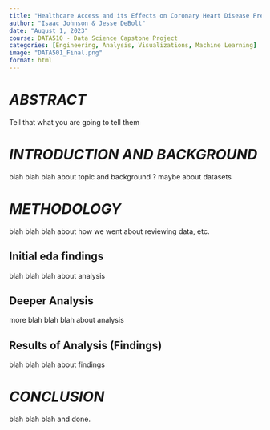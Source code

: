 ```yaml
---
title: "Healthcare Access and its Effects on Coronary Heart Disease Prevalence"
author: "Isaac Johnson & Jesse DeBolt"
date: "August 1, 2023"
course: DATA510 - Data Science Capstone Project
categories: [Engineering, Analysis, Visualizations, Machine Learning]
image: "DATA501_Final.png"
format: html
---
```



# *ABSTRACT*
Tell that what you are going to tell them

# *INTRODUCTION AND BACKGROUND*
blah blah blah about topic and background
? maybe about datasets


# *METHODOLOGY*
blah blah blah about how we went about reviewing data, etc.

## Initial eda findings
blah blah blah about analysis

## Deeper Analysis
more blah blah blah about analysis

## Results of Analysis (Findings)
blah blah blah about findings


# *CONCLUSION*
blah blah blah and done.